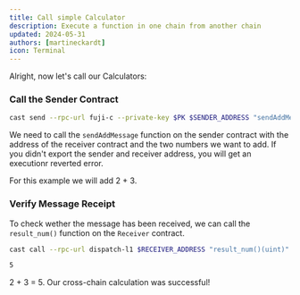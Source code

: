 ```yaml
---
title: Call simple Calculator
description: Execute a function in one chain from another chain
updated: 2024-05-31
authors: [martineckardt]
icon: Terminal
---
```



Alright, now let's call our Calculators:

<Steps>
<Step>

### Call the Sender Contract

```bash 
cast send --rpc-url fuji-c --private-key $PK $SENDER_ADDRESS "sendAddMessage(address, uint256, uint256)" $RECEIVER_ADDRESS 2 3
```

We need to call the `sendAddMessage` function on the sender contract with the address of the receiver contract and the two numbers we want to add. If you didn't export the sender and receiver address, you will get an executionr reverted error.

For this example we will add 2 + 3.

</Step>
<Step>

### Verify Message Receipt

To check wether the message has been received, we can call the `result_num()` function on the `Receiver` contract. 

```bash
cast call --rpc-url dispatch-l1 $RECEIVER_ADDRESS "result_num()(uint)"
```

```bash
5
```
2 + 3 = 5. Our cross-chain calculation was successful!
</Step>
</Steps>
